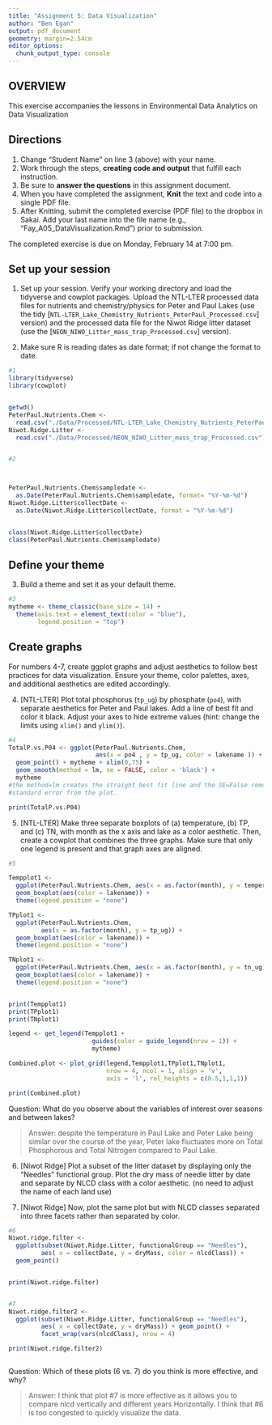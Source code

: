 ```yaml
---
title: "Assignment 5: Data Visualization"
author: "Ben Egan"
output: pdf_document
geometry: margin=2.54cm
editor_options: 
  chunk_output_type: console
---
```


## OVERVIEW

This exercise accompanies the lessons in Environmental Data Analytics on Data Visualization 

## Directions
1. Change "Student Name" on line 3 (above) with your name.
2. Work through the steps, **creating code and output** that fulfill each instruction.
3. Be sure to **answer the questions** in this assignment document.
4. When you have completed the assignment, **Knit** the text and code into a single PDF file.
5. After Knitting, submit the completed exercise (PDF file) to the dropbox in Sakai. Add your last name into the file name (e.g., "Fay_A05_DataVisualization.Rmd") prior to submission.

The completed exercise is due on Monday, February 14 at 7:00 pm.



## Set up your session 
1. Set up your session. Verify your working directory and load the tidyverse 
and cowplot packages. Upload the NTL-LTER processed data files for nutrients 
and chemistry/physics for Peter and Paul Lakes (use the tidy 
[`NTL-LTER_Lake_Chemistry_Nutrients_PeterPaul_Processed.csv`] version) and 
the processed data file for the Niwot Ridge litter dataset (use the [`NEON_NIWO_Litter_mass_trap_Processed.csv`] version). 

2. Make sure R is reading dates as date format; if not change the format to date.

```r
#1 
library(tidyverse)
library(cowplot)


getwd()
PeterPaul.Nutrients.Chem <- 
  read.csv("./Data/Processed/NTL-LTER_Lake_Chemistry_Nutrients_PeterPaul_Processed.csv")
Niwot.Ridge.Litter <- 
  read.csv("./Data/Processed/NEON_NIWO_Litter_mass_trap_Processed.csv")


#2 



PeterPaul.Nutrients.Chem$sampledate <- 
  as.Date(PeterPaul.Nutrients.Chem$sampledate, format= "%Y-%m-%d")
Niwot.Ridge.Litter$collectDate <- 
  as.Date(Niwot.Ridge.Litter$collectDate, format = "%Y-%m-%d")


class(Niwot.Ridge.Litter$collectDate)
class(PeterPaul.Nutrients.Chem$sampledate)

```
## Define your theme
3. Build a theme and set it as your default theme.

```r
#3
mytheme <- theme_classic(base_size = 14) +
  theme(axis.text = element_text(color = "blue"), 
        legend.position = "top")


```

## Create graphs
For numbers 4-7, create ggplot graphs and adjust aesthetics to follow best practices for data visualization. Ensure your theme, color palettes, axes, and additional aesthetics are edited accordingly.

4. [NTL-LTER] Plot total phosphorus (`tp_ug`) by phosphate (`po4`), with separate aesthetics for Peter and Paul lakes. Add a line of best fit and color it black. Adjust your axes to hide extreme values (hint: change the limits using `xlim()` and `ylim()`).

```r
#4
TotalP.vs.P04 <- ggplot(PeterPaul.Nutrients.Chem, 
                        aes(x = po4 , y = tp_ug, color = lakename )) +
  geom_point() + mytheme + xlim(0,75) + 
  geom_smooth(method = lm, se = FALSE, color = 'black') + 
  mytheme
#the method=lm creates the straight best fit line and the SE=False removes the
#standard error from the plot.

print(TotalP.vs.P04)

```


5. [NTL-LTER] Make three separate boxplots of (a) temperature, (b) TP, and (c) TN, with month as the x axis and lake as a color aesthetic. Then, create a cowplot that combines the three graphs. Make sure that only one legend is present and that graph axes are aligned.

```r
#5

Tempplot1 <-
  ggplot(PeterPaul.Nutrients.Chem, aes(x = as.factor(month), y = temperature_C)) +
  geom_boxplot(aes(color = lakename)) + 
  theme(legend.position = "none")

TPplot1 <-
  ggplot(PeterPaul.Nutrients.Chem, 
         aes(x = as.factor(month), y = tp_ug)) +
  geom_boxplot(aes(color = lakename)) +
  theme(legend.position = "none")

TNplot1 <-
  ggplot(PeterPaul.Nutrients.Chem, aes(x = as.factor(month), y = tn_ug)) +
  geom_boxplot(aes(color = lakename)) +
  theme(legend.position = "none")


print(Tempplot1)
print(TPplot1)
print(TNplot1)

legend <- get_legend(Tempplot1 +
                       guides(color = guide_legend(nrow = 1)) +
                       mytheme)

Combined.plot <- plot_grid(legend,Tempplot1,TPplot1,TNplot1,
                           nrow = 4, ncol = 1, align = 'v', 
                           axis = 'l', rel_heights = c(0.5,1,1,1))

print(Combined.plot)


```

Question: What do you observe about the variables of interest over seasons and between lakes? 

> Answer: 
despite the temperature in Paul Lake and Peter Lake being similar over the course of the year, Peter lake fluctuates more on Total Phosphorous and Total Nitrogen compared to Paul Lake.

6. [Niwot Ridge] Plot a subset of the litter dataset by displaying only the "Needles" functional group. Plot the dry mass of needle litter by date and separate by NLCD class with a color aesthetic. (no need to adjust the name of each land use)

7. [Niwot Ridge] Now, plot the same plot but with NLCD classes separated into three facets rather than separated by color. 

```r
#6
Niwot.ridge.filter <- 
  ggplot(subset(Niwot.Ridge.Litter, functionalGroup == "Needles"), 
         aes( x = collectDate, y = dryMass, color = nlcdClass)) +
  geom_point()


print(Niwot.ridge.filter)


#7
Niwot.ridge.filter2 <- 
  ggplot(subset(Niwot.Ridge.Litter, functionalGroup == "Needles"), 
         aes( x = collectDate, y = dryMass)) + geom_point() + 
         facet_wrap(vars(nlcdClass), nrow = 4)

print(Niwot.ridge.filter2)



```
Question: Which of these plots (6 vs. 7) do you think is more effective, and why? 

> Answer: I think that plot #7 is more effective as it allows you to compare nlcd vertically and different years Horizontally. I think that #6 is too congested to quickly visualize the data.
